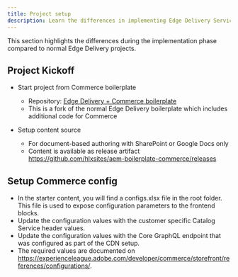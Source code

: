 ```yaml
---
title: Project setup
description: Learn the differences in implementing Edge Delivery Services projects with Adobe Commerce. Setup includes CDN configuration, caching validation, Commerce dropins, and custom blocks.
---
```


This section highlights the differences during the implementation phase compared to normal Edge Delivery projects.

## Project Kickoff

* Start project from Commerce boilerplate
  * Repository: [Edge Delivery + Commerce boilerplate](https://github.com/hlxsites/aem-boilerplate-commerce)
  * This is a fork of the normal Edge Delivery boilerplate which includes additional code for Commerce

* Setup content source
  * For document-based authoring with SharePoint or Google Docs only
  * Content is available as release artifact https://github.com/hlxsites/aem-boilerplate-commerce/releases

## Setup Commerce config

* In the starter content, you will find a configs.xlsx file in the root folder. This file is used to expose configuration parameters to the frontend blocks.
* Update the configuration values with the customer specific Catalog Service header values.
* Update the configuration values with the Core GraphQL endpoint that was configured as part of the CDN setup.
* The required values are documented on https://experienceleague.adobe.com/developer/commerce/storefront/references/configurations/.